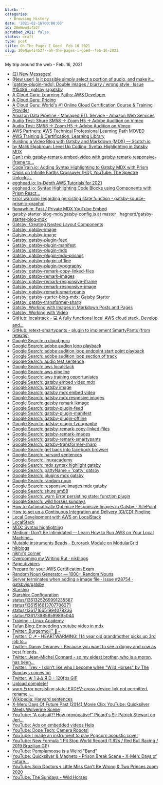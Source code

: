 ```yaml
---
blurb: ''
categories:
  - Browsing History
date: '2021-02-16T00:00:00'
id: 20eNww4i452f
scrubbed_2021: false
status: draft
type: post
title: Oh The Pages I Goed  Feb 16 2021
slug: 20eNww4i452f--oh-the-pages-i-goed--feb-16-2021
---
```


My trip around the web - Feb. 16, 2021

- [(2) New Messages!](https://ethos3.com/2017/03/microphone-test-phrases-every-presenter-should-know/)
- [(New user) Is it possible simply select a portion of audio, and make it...](https://www.reddit.com/r/AdobeAudition/comments/d0a0lq/new_user_is_it_possible_simply_select_a_portion/)
- [[gatsby-plugin-mdx]: Double images / blurry / wrong style · Issue #15486 · gatsbyjs/gatsby](https://github.com/gatsbyjs/gatsby/issues/15486)
- [A Cloud Guru: Learning Paths: AWS Developer](https://acloudguru.com/learning-paths/aws-developer)
- [A Cloud Guru: Pricing](https://acloudguru.com/pricing)
- [A Cloud Guru: World's #1 Online Cloud Certification Course & Training Provider](https://acloudguru.com/?utm_source=legacyla&utm_medium=redirect&utm_campaign=one_platform)
- [Amazon Data Pipeline - Managed ETL Service - Amazon Web Services](https://aws.amazon.com/datapipeline/)
- [Audio Test: Shure SM58 -&gt; Zoom H5 -&gt; Adobe Audition on Vimeo](https://vimeo.com/513146181)
- [Audio Test: SM58 -&gt; Zoom H5 -&gt; Adobe Audition on Vimeo](https://vimeo.com/513139837)
- [AWS Partners: AWS Technical Professional Learning Path MOVED](https://aws.amazon.com/partners/training/path-tech-pro/?nc2=sb_pt_tp)
- [AWS Training & Certification: Learning Library](https://www.aws.training/LearningLibrary?query=&filters=language%3A1%20Role%3A2%20SkillLevel%3A6%20Recommended%3A103%20Domain%3A101%20Partners%3A87%20Language%3A1%20DeliveryFormat%3A1%2C4%2C6%2C7%2C8&from=0&size=15&sort=_score)
- [Building a Video Blog with Gatsby and Markdown (MDX) ― Scotch.io](https://scotch.io/tutorials/building-a-video-blog-with-gatsby-and-markdown-mdx)
- [by Malik Elgabroun: Level Up Coding: Syntax Highlighting in Gatsby MDX](https://levelup.gitconnected.com/syntax-highlighting-in-gatsby-mdx-f0187ce51f4f)
- [Can't mix gatsby-remark-embed-video with gatsby-remark-responsive-iframe to...](https://github.com/ChristopherBiscardi/gatsby-mdx/issues/183)
- [CodeTrain.io: Adding Syntax Highlighting to Gatsby MDX with Prism](https://codetrain.io/adding-prism-syntax-highlighting-to-gatsby-mdx)
- [Crisis on Infinite Earths Crossover [HD]: YouTube: The Spectre Unlocks...](https://www.youtube.com/watch?v=pY_AUTmWnmE)
- [egghead.io: In-Depth AWS Tutorials for 2021](https://egghead.io/q/aws)
- [egghead.io: Syntax Highlighting Code Blocks using Components with Prism React...](https://egghead.io/lessons/react-syntax-highlighting-code-blocks-using-components-with-prism-react-renderer-and-gatsby-mdx)
- [Error warning regarding persisting state function - gatsby-source-prismic-graphql](https://www.gitmemory.com/issue/birkir/gatsby-source-prismic-graphql/32/494811243)
- [fionawhim: Fast / Private MDX YouTube Embed](https://fionawh.im/blog/2019/09/fast-youtube-embed/)
- [gatsby-starter-blog-mdx/gatsby-config.js at master · hagnerd/gatsby-starter-blog-mdx](https://github.com/hagnerd/gatsby-starter-blog-mdx/blob/master/gatsby-config.js)
- [Gatsby: Creating Nested Layout Components](https://www.gatsbyjs.com/docs/tutorial/part-three/?__hstc=247646936.ae144a099f650cc659fb0641ca89e6dd.1613001819689.1613440442939.1613524297855.16&__hssc=247646936.7.1613524297855&__hsfp=2080001980)
- [Gatsby: gatsby-image](https://www.gatsbyjs.com/plugins/gatsby-image#two-types-of-responsive-images)
- [Gatsby: gatsby-image](https://www.gatsbyjs.com/plugins/gatsby-image/)
- [Gatsby: gatsby-plugin-feed](https://www.gatsbyjs.com/plugins/gatsby-plugin-feed/)
- [Gatsby: gatsby-plugin-manifest](https://www.gatsbyjs.com/plugins/gatsby-plugin-manifest/)
- [Gatsby: gatsby-plugin-mdx](https://www.gatsbyjs.com/plugins/gatsby-plugin-mdx/)
- [Gatsby: gatsby-plugin-mdx-prismjs](https://www.gatsbyjs.com/plugins/gatsby-plugin-mdx-prismjs/)
- [Gatsby: gatsby-plugin-offline](https://www.gatsbyjs.com/plugins/gatsby-plugin-offline/)
- [Gatsby: gatsby-plugin-typography](https://www.gatsbyjs.com/plugins/gatsby-plugin-typography/)
- [Gatsby: gatsby-remark-copy-linked-files](https://www.gatsbyjs.com/plugins/gatsby-remark-copy-linked-files/)
- [Gatsby: gatsby-remark-images](https://www.gatsbyjs.com/plugins/gatsby-remark-images/)
- [Gatsby: gatsby-remark-responsive-iframe](https://www.gatsbyjs.com/plugins/gatsby-remark-responsive-iframe/)
- [Gatsby: gatsby-remark-responsive-image](https://www.gatsbyjs.com/plugins/gatsby-remark-responsive-image/)
- [Gatsby: gatsby-remark-smartypants](https://www.gatsbyjs.com/plugins/gatsby-remark-smartypants/)
- [Gatsby: gatsby-starter-blog-mdx: Gatsby Starter](https://www.gatsbyjs.com/starters/hagnerd/gatsby-starter-blog-mdx)
- [Gatsby: gatsby-transformer-sharp](https://www.gatsbyjs.com/plugins/gatsby-transformer-sharp/)
- [Gatsby: Working with Images in Markdown Posts and Pages](https://www.gatsbyjs.com/docs/working-with-images-in-markdown/)
- [Gatsby: Working with Video](https://www.gatsbyjs.com/docs/how-to/images-and-media/working-with-video/)
- [GitHub: localstack - 💻 A fully functional local AWS cloud stack. Develop and...](https://github.com/localstack/localstack)
- [GitHub: retext-smartypants - plugin to implement SmartyPants (from retextjs)](https://github.com/retextjs/retext-smartypants#api)
- [Google Search: a cloud guru](https://www.google.com/search?client=safari&rls=en&q=a+cloud+guru&ie=UTF-8&oe=UTF-8)
- [Google Search: adobe audion loop playback](https://www.google.com/search?newwindow=1&client=safari&rls=en&ei=7BssYL_sFeiLwbkPsNSSgA4&q=adobe+audion+loop+playback&oq=adobe+audion+loop+playback&gs_lcp=Cgdnd3Mtd2l6EAMyBAgAEA06BwgAEEcQsAM6BggAEBYQHjoGCAAQDRAeUNzdA1iH6QNg_uwDaAFwAXgAgAHmAYgBuweSAQU4LjEuMZgBAKABAaoBB2d3cy13aXrIAQjAAQE&sclient=gws-wiz&ved=0ahUKEwi_ks3okO_uAhXoRTABHTCqBOAQ4dUDCAw&uact=5)
- [Google Search: adobe audition loop endpoint start point playback](https://www.google.com/search?client=safari&rls=en&q=adobe+audition+loop+endpoint+start+point+playback&ie=UTF-8&oe=UTF-8)
- [Google Search: adobe audition loop section of track](https://www.google.com/search?client=safari&rls=en&q=adobe+audition+loop+section+of+track&ie=UTF-8&oe=UTF-8#kpvalbx=_5j0sYKHUJIeLwbkPy9yfmAU11)
- [Google Search: audio test sentence](https://www.google.com/search?client=safari&rls=en&q=audio+test+sentence&ie=UTF-8&oe=UTF-8)
- [Google Search: aws localstack](https://www.google.com/search?client=safari&rls=en&q=aws+localstack&ie=UTF-8&oe=UTF-8)
- [Google Search: aws pipeline](https://www.google.com/search?client=safari&rls=en&q=aws+pipeline&ie=UTF-8&oe=UTF-8)
- [Google Search: aws training opportuniates](https://www.google.com/search?client=safari&rls=en&q=aws+training+opportuniates&ie=UTF-8&oe=UTF-8)
- [Google Search: gatsby embed video mdx](https://www.google.com/search?client=safari&rls=en&q=gatsby+embed+video+mdx&ie=UTF-8&oe=UTF-8)
- [Google Search: gatsby image](https://www.google.com/search?client=safari&rls=en&q=gatsby+image&ie=UTF-8&oe=UTF-8)
- [Google Search: gatsby mdx embed video](https://www.google.com/search?client=safari&rls=en&q=gatsby+mdx+embed+video&ie=UTF-8&oe=UTF-8)
- [Google Search: gatsby mdx respnsive images](https://www.google.com/search?client=safari&rls=en&q=gatsby+mdx+respnsive+images&ie=UTF-8&oe=UTF-8)
- [Google Search: gatsby remark ikmage](https://www.google.com/search?client=safari&rls=en&q=gatsby+remark+ikmage&ie=UTF-8&oe=UTF-8)
- [Google Search: gatsby-plugin-feed](https://www.google.com/search?client=safari&rls=en&q=gatsby-plugin-feed&ie=UTF-8&oe=UTF-8)
- [Google Search: gatsby-plugin-manifest](https://www.google.com/search?client=safari&rls=en&q=gatsby-plugin-manifest&ie=UTF-8&oe=UTF-8)
- [Google Search: gatsby-plugin-offline](https://www.google.com/search?client=safari&rls=en&q=gatsby-plugin-offline&ie=UTF-8&oe=UTF-8)
- [Google Search: gatsby-plugin-typography](https://www.google.com/search?client=safari&rls=en&q=gatsby-plugin-typography&ie=UTF-8&oe=UTF-8)
- [Google Search: gatsby-remark-copy-linked-files](https://www.google.com/search?client=safari&rls=en&q=gatsby-remark-copy-linked-files&ie=UTF-8&oe=UTF-8)
- [Google Search: gatsby-remark-images](https://www.google.com/search?client=safari&rls=en&q=gatsby-remark-images&ie=UTF-8&oe=UTF-8)
- [Google Search: gatsby-remark-smartypants](https://www.google.com/search?client=safari&rls=en&q=gatsby-remark-smartypants&ie=UTF-8&oe=UTF-8)
- [Google Search: gatsby-transformer-sharp](https://www.google.com/search?client=safari&rls=en&q=gatsby-transformer-sharp&ie=UTF-8&oe=UTF-8)
- [Google Search: get back into facebook browser](https://www.google.com/search?client=safari&rls=en&q=get+back+into+facebook+browser&ie=UTF-8&oe=UTF-8)
- [Google Search: harvard sentences](https://www.google.com/search?client=safari&rls=en&q=harvard+sentences&ie=UTF-8&oe=UTF-8)
- [Google Search: linuxacademy](https://www.google.com/search?client=safari&rls=en&q=linuxacademy&ie=UTF-8&oe=UTF-8)
- [Google Search: mdx syntax highlight gatsby](https://www.google.com/search?client=safari&rls=en&q=mdx+syntax+highlight+gatsby&ie=UTF-8&oe=UTF-8)
- [Google Search: pattyName = 'patty' gatsby](https://www.google.com/search?newwindow=1&client=safari&rls=en&ei=nCgrYNz7CIy05gLhoY3oCA&q=pattyName+%3D+%27patty%27+gatsby&oq=pattyName+%3D+%27patty%27+gatsby&gs_lcp=Cgdnd3Mtd2l6EAMyBwghEAoQoAE6BwgAEEcQsAM6BggAEA0QHjoICAAQCBANEB46BQgAEIYDOgUIABDNAlDRLFiTOWC7PmgBcAJ4AIABpQGIAewHkgEDNC41mAEAoAEBqgEHZ3dzLXdpesgBCMABAQ&sclient=gws-wiz&ved=0ahUKEwjcuaLjqO3uAhUMmlkKHeFQA40Q4dUDCAw&uact=5)
- [Google Search: plugins mdx gatsby](https://www.google.com/search?client=safari&rls=en&q=plugins+mdx+gatsby&ie=UTF-8&oe=UTF-8)
- [Google Search: random noun](https://www.google.com/search?client=safari&rls=en&q=random+noun&ie=UTF-8&oe=UTF-8)
- [Google Search: responsive images mdx gatsby](https://www.google.com/search?client=safari&rls=en&q=responsive+images+mdx+gatsby&ie=UTF-8&oe=UTF-8)
- [Google Search: shure sm58](https://www.google.com/search?client=safari&rls=en&q=shure+sm58&ie=UTF-8&oe=UTF-8)
- [Google Search: warn Error persisting state: function plugin](https://www.google.com/search?client=safari&rls=en&q=warn+Error+persisting+state:+function+plugin&ie=UTF-8&oe=UTF-8)
- [Google Search: wild horses sundays](https://www.google.com/search?client=safari&rls=en&q=wild+horses+sundays&ie=UTF-8&oe=UTF-8)
- [How to Automatically Optimize Responsive Images in Gatsby - SitePoint](https://www.sitepoint.com/automatically-optimize-responsive-images-in-gatsby/)
- [How to set up a Continuous Integration and Delivery (CI/CD) Pipeline](https://aws.amazon.com/getting-started/projects/set-up-ci-cd-pipeline/)
- [Local Development with AWS on LocalStack](https://reflectoring.io/aws-localstack/)
- [LocalStack](https://localstack.cloud/#pricing)
- [MDX: Syntax highlighting](https://mdxjs.com/guides/syntax-highlighting)
- [Medium: Don’t Be Intimidated — Learn How to Run AWS on Your Local Machine...](https://medium.com/better-programming/dont-be-intimidated-learn-how-to-run-aws-on-your-local-machine-with-localstack-2f3448462254)
- [Mutable instruments Beads - Eurorack Module on ModularGrid](https://www.modulargrid.net/e/mutable-instruments-beads)
- [nikblogs](https://blog.niksethi.com/page/2/)
- [nikhil's corner](https://niksethi.com/)
- [Overcoming my Writing Rut · nikblogs](https://blog.niksethi.com/post/writing-rut/)
- [Page dividers](https://omatsuri.app/page-dividers)
- [Prepare for your AWS Certification Exam](https://aws.amazon.com/certification/certification-prep/)
- [Random Noun Generator — 1000+ Random Nouns](https://randomwordgenerator.com/noun.php)
- [Server terminates when adding a image file · Issue #28754 · gatsbyjs/gatsby](https://github.com/gatsbyjs/gatsby/issues/28754)
- [Starship](https://starship.rs/guide/)
- [Starship: Configuration](https://starship.rs/config/#battery)
- [status/1361325269991235587](https://twitter.com/ERlNMARlE/status/1361325269991235587)
- [status/1361516613707706371](https://twitter.com/Fake_Beckham/status/1361516613707706371)
- [status/1361716651994079236](https://twitter.com/kelseytaysutton/status/1361716651994079236)
- [status/1361739858599895044](https://twitter.com/EdithWerbel/status/1361739858599895044)
- [Training - Linux Academy](https://aws.amazon.com/dynamodb/resources/training-linux-academy/)
- [Tufan Blog: Embedding youtube video in mdx](https://gatsby-replication-tufandotio.netlify.app/embed-video-in-mdx/)
- [Twitter: Burgermoji™ 🍔 - ](https://twitter.com/onefatman/status/1361899602056679424)
- [Twitter: C ☭ - HEARTWARMING: 114 year old grandmother picks up 3rd job to...](https://twitter.com/1conmunist/status/1360983887531409415)
- [Twitter: Danny Deraney - Because you want to see a doggy and cow as best friends. ](https://twitter.com/DannyDeraney/status/1361421674449526784)
- [Twitter: Jean-Michel Connard - so my eldest brother, who is a moron, has been...](https://twitter.com/torriangray/status/1361778280521605122)
- [Twitter: Trey - I don't like who I become when "Wild Horses" by The Sundays comes on](https://twitter.com/treydayway/status/1361742830222336000)
- [Twitter: Ꮤ 1 Z̶ Δ Я D - 120fps GIF](https://twitter.com/L422Y/status/1361776534114156546)
- [Upload complete!](https://vimeo.com/upload)
- [warn Error persisting state: EXDEV: cross-device link not permitted, rename ·...](https://github.com/gatsbyjs/gatsby/issues/23010)
- [Wikipedia: Harvard sentences](https://en.wikipedia.org/wiki/Harvard_sentences)
- [X-Men: Days Of Future Past (2014) Movie Clip: YouTube: Quicksilver Meets Wolverine Scene](https://www.youtube.com/watch?v=TzsAOjT-n2s)
- [YouTube: "A catsuit?! How provocative!" Picard's Sir Patrick Stewart on Jeri...](https://www.youtube.com/watch?v=jTwpoLLjpqg)
- [YouTube: Ads on embedded videos Help](https://support.google.com/youtube/answer/132596?hl=en)
- [YouTube: Dope Tech: Camera Robots!](https://www.youtube.com/watch?v=UIwdCN4dV6w)
- [YouTube: I made an instrument to play Popcorn acoustic cover](https://www.youtube.com/watch?v=FDE0JuAlktc)
- [YouTube: New Formula 1 Pit Stop World Record (1.82s / Red Bull Racing / 2019 Brazilian GP)](https://www.youtube.com/watch?v=wsCriICZ-nA)
- [YouTube: Pomplamoose is a Weird "Band"](https://www.youtube.com/watch?v=ye2dEokIyKE)
- [YouTube: Quicksilver & Magneto - Prison Break Scene - X-Men: Days of Future...](https://www.youtube.com/watch?v=wJUPJCrdaMc)
- [YouTube: Spin Doctors 🌀 Little Miss Can't Be Wrong & Two Princes zoom 2020](https://www.youtube.com/watch?v=KPa0CiWeoOI)
- [YouTube: The Sundays - Wild Horses](https://www.youtube.com/watch?v=XeebtskeD_Q)
